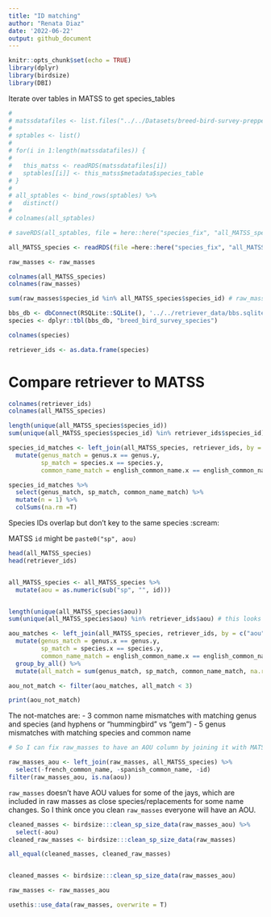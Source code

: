 ```yaml
---
title: "ID matching"
author: "Renata Diaz"
date: '2022-06-22'
output: github_document
---
```


```r
knitr::opts_chunk$set(echo = TRUE)
library(dplyr)
library(birdsize)
library(DBI)

```

Iterate over tables in MATSS to get species_tables
```r
#
# matssdatafiles <- list.files("../../Datasets/breed-bird-survey-prepped/", full.names = T, pattern = ".RDS")
#
# sptables <- list()
#
# for(i in 1:length(matssdatafiles)) {
#
#   this_matss <- readRDS(matssdatafiles[i])
#   sptables[[i]] <- this_matss$metadata$species_table
# }
#
# all_sptables <- bind_rows(sptables) %>%
#   distinct()
#
# colnames(all_sptables)

# saveRDS(all_sptables, file = here::here("species_fix", "all_MATSS_species.rds"))
```

```r
all_MATSS_species <- readRDS(file =here::here("species_fix", "all_MATSS_species.RDS"))

raw_masses <- raw_masses

colnames(all_MATSS_species)
colnames(raw_masses)

sum(raw_masses$species_id %in% all_MATSS_species$species_id) # raw_masses$species_id == MATSS$species_id

bbs_db <- dbConnect(RSQLite::SQLite(), '../../retriever_data/bbs.sqlite')
species <- dplyr::tbl(bbs_db, "breed_bird_survey_species")

colnames(species)

retriever_ids <- as.data.frame(species)

```

# Compare retriever to MATSS


```r
colnames(retriever_ids)
colnames(all_MATSS_species)

length(unique(all_MATSS_species$species_id))
sum(unique(all_MATSS_species$species_id) %in% retriever_ids$species_id) # species_id values overlap but don't all match

species_id_matches <- left_join(all_MATSS_species, retriever_ids, by = c("species_id")) %>%
  mutate(genus_match = genus.x == genus.y,
         sp_match = species.x == species.y,
         common_name_match = english_common_name.x == english_common_name.y)

species_id_matches %>%
  select(genus_match, sp_match, common_name_match) %>%
  mutate(n = 1) %>%
  colSums(na.rm =T)
```

Species IDs overlap but don't key to the same species :scream:

MATSS `id` might be `paste0("sp", aou)`

```r

head(all_MATSS_species)
head(retriever_ids)


all_MATSS_species <- all_MATSS_species %>%
  mutate(aou = as.numeric(sub("sp", "", id)))


length(unique(all_MATSS_species$aou))
sum(unique(all_MATSS_species$aou) %in% retriever_ids$aou) # this looks promising

```

```r

aou_matches <- left_join(all_MATSS_species, retriever_ids, by = c("aou")) %>%
  mutate(genus_match = genus.x == genus.y,
         sp_match = species.x == species.y,
         common_name_match = english_common_name.x == english_common_name.y) %>%
  group_by_all() %>%
  mutate(all_match = sum(genus_match, sp_match, common_name_match, na.rm = T))

aou_not_match <- filter(aou_matches, all_match < 3)

print(aou_not_match)
```
 
The not-matches are:
- 3 common name mismatches with matching genus and species (and hyphens or "hummingbird" vs "gem")
- 5 genus mismatches with matching species and common name 

```r

# So I can fix raw_masses to have an AOU column by joining it with MATSS species IDs.

raw_masses_aou <- left_join(raw_masses, all_MATSS_species) %>%
  select(-french_common_name, -spanish_common_name, -id)
filter(raw_masses_aou, is.na(aou))

```

`raw_masses` doesn't have AOU values for some of the jays, which are included in raw masses as close species/replacements for some name changes. So I think once you clean `raw_masses` everyone will have an AOU.

```r

cleaned_masses <- birdsize:::clean_sp_size_data(raw_masses_aou) %>%
  select(-aou)
cleaned_raw_masses <- birdsize:::clean_sp_size_data(raw_masses)

all_equal(cleaned_masses, cleaned_raw_masses)


cleaned_masses <- birdsize:::clean_sp_size_data(raw_masses_aou) 

raw_masses <- raw_masses_aou

```

```r
usethis::use_data(raw_masses, overwrite = T)
```
